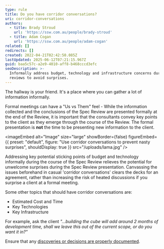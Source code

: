 ```yaml
---
type: rule
title: Do you have corridor conversations?
uri: corridor-conversations
authors:
  - title: Brady Stroud
    url: 'https://ssw.com.au/people/brady-stroud'
  - title: Adam Cogan
    url: 'https://ssw.com.au/people/adam-cogan'
related: []
redirects: []
created: 2022-04-21T02:42:50.085Z
lastUpdated: 2025-06-12T07:21:15.967Z
guid: baa5c57c-a2e9-4010-aff8-b468cccd3efc
seoDescription: >-
  Informally address budget, technology and infrastructure concerns during spec
  reviews to avoid surprises.
---
```


The hallway is your friend. It's a place where you can gather a lot of information informally.

Formal meetings can have a "Us vs Them" feel - While the information collected and the conclusions of the Spec Review are presented formally at the end of the Review, it is important that the consultants convey key points to the client as they emerge through the course of the Review. The formal presentation is **not** the time to be presenting new information to the client.

<imageEmbed
  alt="Image"
  size="large"
  showBorder={false}
  figureEmbed={{
    preset: "default",
    figure: "Use corridor conversations to prevent nasty surprises",
    shouldDisplay: true
  }}
  src="/uploads/lama.jpg"
/>

Addressing key potential sticking points of budget and technology informally during the course of the Spec Review relieves the potential for unwelcome surprises during the Spec Review presentation. Canvassing the issues beforehand in casual 'corridor conversations' clears the decks for an agreement, rather than increasing the risk of heated discussions if you surprise a client at a formal meeting.

Some other topics that should have corridor conversations are:

* Estimated Cost and Time
* Key Technologies
* Key Infrastructure

For example, ask the client *"...building the cube will add around 2 months of development time, shall we leave this out of the current scope, or do you want it in?"*

Ensure that any [discoveries or decisions are properly documented](/document-discoveries).
